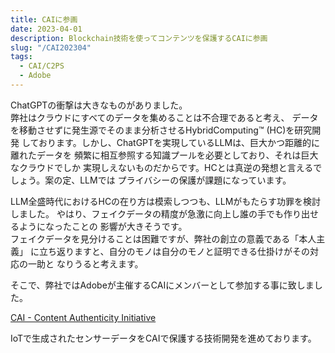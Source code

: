 ```yaml
---
title: CAIに参画
date: 2023-04-01
description: Blockchain技術を使ってコンテンツを保護するCAIに参画
slug: "/CAI202304"
tags:
  - CAI/C2PS
  - Adobe
---
```


ChatGPTの衝撃は大きなものがありました。  
弊社はクラウドにすべてのデータを集めることは不合理であると考え、
データを移動させずに発生源でそのまま分析させるHybridComputing™ (HC)を研究開発
しております。しかし、ChatGPTを実現しているLLMは、巨大かつ距離的に離れたデータを
頻繁に相互参照する知識プールを必要としており、それは巨大なクラウドでしか
実現しえないものだからです。HCとは真逆の発想と言えるでしょう。案の定、LLMでは
プライバシーの保護が課題になっています。

LLM全盛時代におけるHCの在り方は模索しつつも、LLMがもたらす功罪を検討しました。
やはり、フェイクデータの精度が急激に向上し誰の手でも作り出せるようになったことの
影響が大きそうです。  
フェイクデータを見分けることは困難ですが、弊社の創立の意義である「本人主義」
に立ち返りますと、自分のモノは自分のモノと証明できる仕掛けがその対応の一助と
なりうると考えます。

そこで、弊社ではAdobeが主催するCAIにメンバーとして参加する事に致しました。

[CAI - Content Authenticity Initiative](https://contentauthenticity.org/)

IoTで生成されたセンサーデータをCAIで保護する技術開発を進めております。


